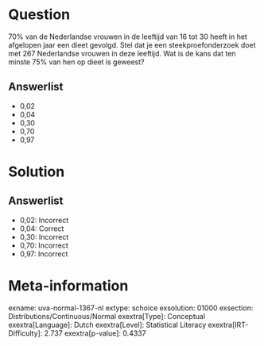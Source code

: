 Question
========

70% van de Nederlandse vrouwen in de leeftijd van 16 tot 30 heeft in het
afgelopen jaar een dieet gevolgd. Stel dat je een steekproefonderzoek
doet met 267 Nederlandse vrouwen in deze leeftijd. Wat is de kans dat
ten minste 75% van hen op dieet is geweest?

Answerlist
----------

* 0,02
* 0,04
* 0,30
* 0,70
* 0,97

Solution
========

Answerlist
----------

* 0,02: Incorrect
* 0,04: Correct
* 0,30: Incorrect
* 0,70: Incorrect
* 0,97: Incorrect

Meta-information
================
exname: uva-normal-1367-nl
extype: schoice
exsolution: 01000
exsection: Distributions/Continuous/Normal
exextra[Type]: Conceptual
exextra[Language]: Dutch
exextra[Level]: Statistical Literacy
exextra[IRT-Difficulty]: 2.737
exextra[p-value]: 0.4337
